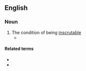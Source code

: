==English==

===Noun===
{{en-noun|-}}

# The condition of being [[inscrutable]]
#* {{quote-book
|title=Zen and the Art of Motorcycle Maintenance
|author=Robert Pirsig
|year=1974
|page=307
|isbn=9780553277470
|passage=The '''inscrutability''' of all this was the kind of '''inscrutability''' you have when you suddenly enter a room where a furious argument has just ended. Everyone is quiet. No one is talking.}}

====Related terms====
* {{l|en|inscrutableness}}
* {{l|en|inscrutably}}